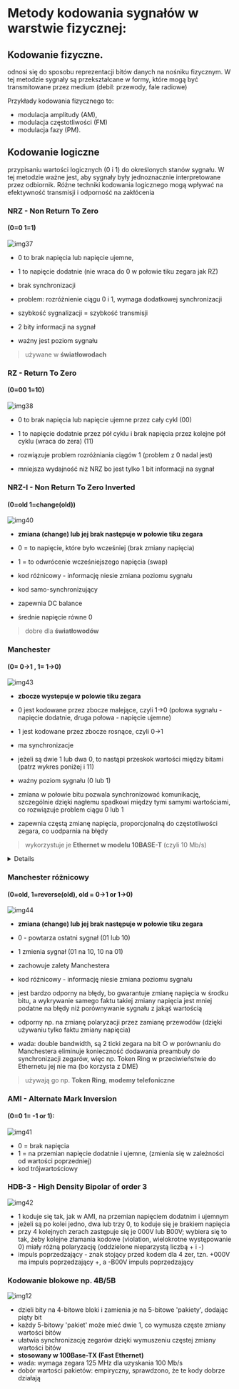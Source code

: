 # Metody kodowania sygnałów w warstwie fizycznej:

## Kodowanie fizyczne.

odnosi się do sposobu reprezentacji bitów danych na nośniku fizycznym. W tej metodzie sygnały są przekształcane w formy, które mogą być transmitowane przez medium (debil: przewody, fale radiowe)

Przykłady kodowania fizycznego to:

- modulacja amplitudy (AM),
- modulacja częstotliwości (FM)
- modulacja fazy (PM).

## Kodowanie logiczne

przypisaniu wartości logicznych (0 i 1) do określonych stanów sygnału. W tej metodzie ważne jest, aby sygnały były jednoznacznie interpretowane przez odbiornik. Różne techniki kodowania logicznego mogą wpływać na efektywność transmisji i odporność na zakłócenia

### NRZ - Non Return To Zero

#### (0=0 1=1)

![img37](/lab1/img/img37.webp)

- 0 to brak napięcia lub napięcie ujemne,
- 1 to napięcie dodatnie (nie wraca do 0 w połowie tiku zegara jak RZ)

- brak synchronizacji
- problem: rozróżnienie ciągu 0 i 1, wymaga dodatkowej synchronizacji
- szybkość sygnalizacji = szybkość transmisji
- 2 bity informacji na sygnał
- ważny jest poziom sygnału

> używane w **światłowodach**

### RZ - Return To Zero

#### (0=00 1=10)

![img38](/lab1/img/img38.webp)

- 0 to brak napięcia lub napięcie ujemne przez cały cykl (00)
- 1 to napięcie dodatnie przez pół cyklu i brak napięcia przez kolejne pół cyklu (wraca do zera) (11)

- rozwiązuje problem rozróżniania ciągów 1 (problem z 0 nadal jest)
- mniejsza wydajność niż NRZ bo jest tylko 1 bit informacji na sygnał

### NRZ-I - Non Return To Zero Inverted

#### (0=old 1=change(old))

![img40](/lab1/img/img40.webp)

- **zmiana (change) lub jej brak następuje w połowie tiku zegara**
- 0 = to napięcie, które było wcześniej (brak zmiany napięcia)
- 1 = to odwrócenie wcześniejszego napięcia (swap)

- kod różnicowy - informację niesie zmiana poziomu sygnału
- kod samo-synchronizujący
- zapewnia DC balance
- średnie napięcie równe 0

> dobre dla **światłowodów**

### Manchester

#### (0= 0->1 , 1= 1->0)

![img43](/lab1/img/img43.webp)

- **zbocze wystepuje w polowie tiku zegara**
- 0 jest kodowane przez zbocze malejące, czyli 1->0 (połowa sygnału - napięcie dodatnie, druga połowa - napięcie ujemne)
- 1 jest kodowane przez zbocze rosnące, czyli 0->1

- ma synchronizacje
- jeżeli są dwie 1 lub dwa 0, to nastąpi przeskok wartości między bitami (patrz wykres poniżej i 11)
- ważny poziom sygnału (0 lub 1)
- zmiana w połowie bitu pozwala synchronizować komunikację, szczególnie dzięki nagłemu spadkowi między tymi samymi wartościami, co rozwiązuje problem ciągu 0 lub 1
- zapewnia częstą zmianę napięcia, proporcjonalną do częstotliwości zegara, co uodparnia na błędy


> wykorzystuje je **Ethernet w modelu 10BASE-T** (czyli 10 Mb/s)

<Details summary="10BASE-T ...">

- szybkosc: do 10 Mbps
- typ medium: skretka twisted-pair CAT3/4/5 o dlugosci 100m
- kodowanie Manchester co pozwala na synchronizację sygnału
- Złącza: Używa wtyczek RJ-45, a do połączenia więcej niż dwóch komputerów wymagany jest koncentrator (hub)
- Struktura sieci: Typowa topologia to gwiazda, gdzie wszystkie urządzenia są podłączone do centralnego koncentratora

        Nazwa "10BASE-T" oznacza:
        - 10 - maksymalna prędkość transmisji (10 Mbps),
        - BASE - przesyłanie sygnału w paśmie podstawowym (baseband),
        - T - odniesienie do skrętki (twisted pair)

</Details>

### Manchester różnicowy

#### (0=old, 1=reverse(old), old = 0->1 or 1->0)

![img44](/lab1/img/img44.webp)

- **zmiana (change) lub jej brak następuje w połowie tiku zegara**
- 0 - powtarza ostatni sygnał (01 lub 10)
- 1 zmienia sygnał (01 na 10, 10 na 01)

- zachowuje zalety Manchestera
- kod różnicowy - informację niesie zmiana poziomu sygnału
- jest bardzo odporny na błędy, bo gwarantuje zmianę napięcia w środku bitu, a wykrywanie
  samego faktu takiej zmiany napięcia jest mniej podatne na błędy niż porównywanie sygnału z
  jakąś wartością
- odporny np. na zmianę polaryzacji przez zamianę przewodów (dzięki używaniu tylko faktu
  zmiany napięcia)
- wada: double bandwidth, są 2 ticki zegara na bit ○ w porównaniu do Manchestera eliminuje
  konieczność dodawania preambuły do synchronizacji zegarów, więc np. Token Ring w
  przeciwieństwie do Ethernetu jej nie ma (bo korzysta z DME)

> używają go np. **Token Ring**, **modemy telefoniczne**

### AMI - Alternate Mark Inversion

#### (0=0 1= -1 or 1):

![img41](/lab1/img/img41.webp)

- 0 = brak napięcia
- 1 = na przemian napięcie dodatnie i ujemne, (zmienia się w zależności od wartości poprzedniej)
- kod trójwartościowy

### HDB-3 - High Density Bipolar of order 3

![img42](/lab1/img/img42.webp)

- 1 koduje się tak, jak w AMI, na przemian napięciem dodatnim i ujemnym
- jeżeli są po kolei jedno, dwa lub trzy 0, to koduje się je brakiem napięcia
- przy 4 kolejnych zerach zastępuje się je 000V lub B00V; wybiera się to tak, żeby kolejne złamania kodowe (violation, wielokrotne występowanie 0) miały różną polaryzację (oddzielone nieparzystą liczbą + i -)
- impuls poprzedzający - znak stojący przed kodem dla 4 zer, tzn. +000V ma impuls poprzedzający +, a -B00V impuls poprzedzający

### Kodowanie blokowe np. 4B/5B

![img12](/lab1/img/img12.webp)

- dzieli bity na 4-bitowe bloki i zamienia je na 5-bitowe 'pakiety', dodając piąty bit
- każdy 5-bitowy 'pakiet' może mieć dwie 1, co wymusza częste zmiany wartości bitów
- ułatwia synchronizację zegarów dzięki wymuszeniu częstej zmiany wartości bitów
- **stosowany w 100Base-TX (Fast Ethernet)**
- wada: wymaga zegara 125 MHz dla uzyskania 100 Mb/s
- dobór wartości pakietów: empiryczny, sprawdzono, że te kody dobrze działają
